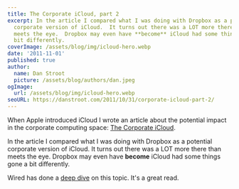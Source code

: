 ```yaml
---
title: The Corporate iCloud, part 2
excerpt: In the article I compared what I was doing with Dropbox as a potential
  corporate version of iCloud.  It turns out there was a LOT more there than
  meets the eye.  Dropbox may even have **become** iCloud had some things gone a
  bit differently.
coverImage: /assets/blog/img/icloud-hero.webp
date: '2011-11-01'
published: true
author:
  name: Dan Stroot
  picture: /assets/blog/authors/dan.jpeg
ogImage:
  url: /assets/blog/img/icloud-hero.webp
seoURL: https://danstroot.com/2011/10/31/corporate-icloud-part-2/
---
```


When Apple introduced iCloud I wrote an article about the potential impact in the corporate computing space: [The Corporate iCloud](http://danstroot.com/2011/06/10/corporate-icloud/).

In the article I compared what I was doing with Dropbox as a potential corporate version of iCloud. It turns out there was a LOT more there than meets the eye. Dropbox may even have **become** iCloud had some things gone a bit differently.

Wired has done a [deep dive](http://www.wired.com/epicenter/2011/12/backdrop-dropbox) on this topic. It's a great read.
